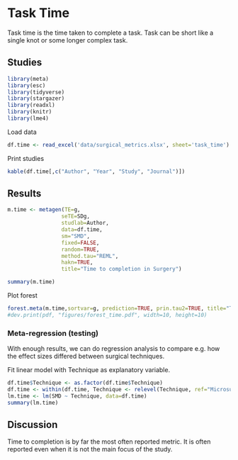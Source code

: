 

# **Task Time**

Task time is the time taken to complete a task. Task can be short like a single knot or some longer complex task.

## Studies
```r
library(meta)
library(esc)
library(tidyverse)
library(stargazer)
library(readxl)
library(knitr)
library(lme4)
```
Load data
```r
df.time <- read_excel('data/surgical_metrics.xlsx', sheet='task_time')
```
Print studies
```r
kable(df.time[,c("Author", "Year", "Study", "Journal")])
```

## Results
```r
m.time <- metagen(TE=g,
                 seTE=SDg,
                 studlab=Author,
                 data=df.time,
                 sm="SMD",
                 fixed=FALSE,
                 random=TRUE,
                 method.tau="REML",
                 hakn=TRUE,
                 title="Time to completion in Surgery")
```
```r
summary(m.time)
```
Plot forest
```r
forest.meta(m.time,sortvar=g, prediction=TRUE, prin.tau2=TRUE, title="Time to completion in Surgery")
#dev.print(pdf, "figures/forest_time.pdf", width=10, height=10)


```
### Meta-regression (testing)

With enough results, we can do regression analysis to compare e.g. how the effect sizes differed between surgical techniques.

Fit linear model with Technique as explanatory variable.

```r
df.time$Technique <- as.factor(df.time$Technique)
df.time <- within(df.time, Technique <- relevel(Technique, ref="Microsurgery"))
lm.time <- lm(SMD ~ Technique, data=df.time)
summary(lm.time)
```


## Discussion

Time to completion is by far the most often reported metric. It is often reported even when it is not the main focus of the study.




